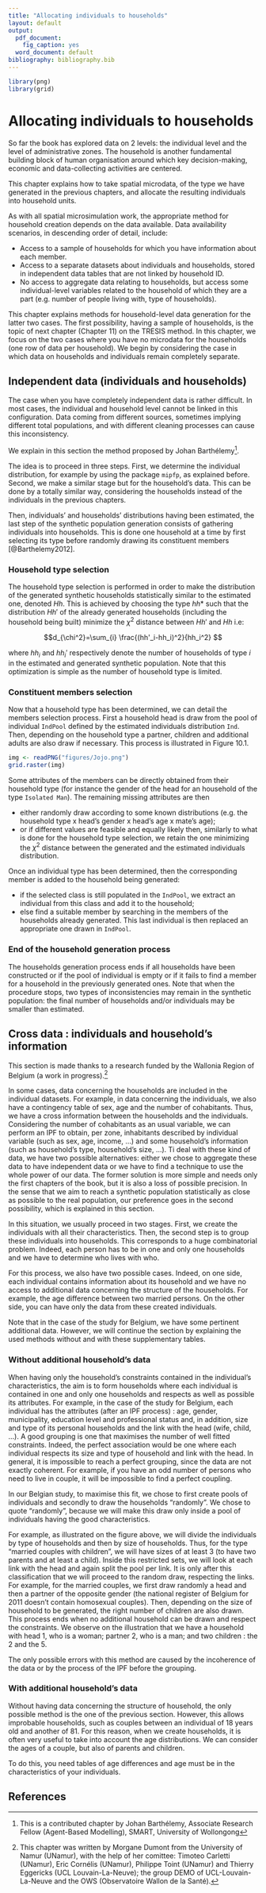 ```yaml
---
title: "Allocating individuals to households"
layout: default
output:
  pdf_document:
    fig_caption: yes
  word_document: default
bibliography: bibliography.bib
---
```


```r
library(png)
library(grid)
```


# Allocating individuals to households

So far the book has explored data on 2 levels: the individual level and
the level of administrative zones. The household is another
fundamental building block of human organisation around which key decision-making,
economic and data-collecting activities are centered.

This chapter explains how to take spatial microdata, of the type
we have generated in the previous chapters, and allocate the resulting
individuals into household units.

As with all spatial microsimulation work, the appropriate method
for household creation
depends on the data available. Data availability scenarios,
in descending order of detail, include:

- Access to a sample of 
households for which you have information about 
each member.
- Access to a separate datasets about individuals and households, stored in independent
data tables that are not linked by household ID.
-  No access to aggregate data relating to households, but access some
individual-level variables related to the household of which they are a part
(e.g. number of people living with, type of households).

This chapter explains methods
for household-level data generation for the latter two cases. The first
possibility, having a sample of households,
is the topic of next chapter (Chapter 11) on the TRESIS method.
In this chapter, we focus on the two cases
where you have no microdata for the households
(one row of data per household). We begin by considering the
case in which data on households and individuals remain completely separate.

## Independent data (individuals and households)

The case when you have completely independent data
is rather difficult. In most cases, the individual
and household level cannot be linked in this 
configuration. Data coming from different sources,
sometimes implying different total populations,
and with different cleaning processes can cause this
inconsistency.

We explain in this section the method
proposed by Johan Barthélemy^[This is a contributed chapter by Johan Barthélemy, 
Associate Research Fellow (Agent-Based Modelling), SMART, University of Wollongong].

The idea is to proceed in three steps. 
First, we determine the individual distribution, 
for example by using the package `mipfp`, as
explained before. Second, we make a similar
stage but for the household's data. This can
be done by a totally similar way, considering
the households instead of the individuals in
the previous chapters.

Then, individuals' and households' distributions having been 
estimated, the last step of 
the synthetic population generation consists of gathering 
individuals into households. This is done one household 
at a time by first selecting its type before randomly 
drawing its constituent members [@Barthelemy2012]. 

### Household type selection

The household type selection is performed in order to make 
the distribution of the generated synthetic households 
statistically similar to the estimated one, denoted $Hh$. 
This is achieved by choosing the type $hh*$ such that the 
distribution $Hh'$ of the already generated households 
(including the household being built) minimize the 
$\chi^2$ distance between $Hh'$ and $Hh$ i.e:

$$d_{\chi^2}=\sum_{i} \frac{(hh'_i-hh_i)^2}{hh_i^2} $$

where $hh_i$ and $hh_i'$ respectively denote the number 
of households of type $i$ in the estimated and generated 
synthetic population. Note that this optimization is simple 
as the number of household type is limited.

### Constituent members selection

Now that a household type has been determined, we can 
detail the members selection process. First a household 
head is draw from the pool of individual `IndPool` defined 
by the estimated individuals distribution `Ind`. Then, 
depending on the household type a partner, children 
and additional adults are also draw if necessary. 
This process is illustrated in Figure 10.1.


```r
img <- readPNG("figures/Jojo.png")
grid.raster(img)
```

Some attributes of the members can be directly 
obtained from their household type (for instance 
the gender of the head for an household of the type 
`Isolated Man`). The remaining missing attributes are then 

- either randomly draw according to some known distributions 
(e.g. the household type x head's gender x head's age x mate's age);
- or if different values are feasible and equally likely then, 
similarly to what is done for the household type selection, 
we retain the one minimizing the $\chi^2$ distance between the generated 
and the estimated individuals distribution.


Once an individual type has been determined, then the 
corresponding member is added to the household being generated:

- if the selected class is still populated in the `IndPool`,
we extract an individual from this class and add it to the household;
- else find a suitable member by searching in the members of 
the households already generated. This last individual is then replaced 
an appropriate one drawn in `IndPool`.


### End of the household generation process

The households generation process ends if all households have been 
constructed or if the pool of individual is empty or if it fails 
to find a member for a household in the previously generated ones.
Note that when the procedure stops, two types of inconsistencies 
may remain in the synthetic population: the final number of 
households and/or individuals may be smaller than estimated.


## Cross data : individuals and household's information

This section is made thanks to a research funded by the 
Wallonia Region of Belgium (a work in progress).^[This chapter was written by 
Morgane Dumont from the University of Namur (UNamur),
with the help of her comittee: Timoteo Carletti (UNamur),
Eric Cornélis (UNamur), Philippe Toint (UNamur) and Thierry
Eggericks (UCL Louvain-La-Neuve); the group DEMO of UCL-Louvain-La-Neuve and the
OWS (Observatoire Wallon de la Santé).]

In some cases, data concerning the households are included in the
individual datasets. For example, in data concerning the 
individuals, we also have a contingency table of sex, age and
the number of cohabitants. Thus, we have a cross information between
the households and the individuals. Considering the number of cohabitants
as an usual variable, we can perform an IPF to obtain, per zone, inhabitants
described by individual variable (such as sex, age, income, ...) and some
household's information (such as household's type, household's size, ...).
Ti deal with these kind of data, we have two possible alternatives: 
either we chose to aggregate
these data to have independent data or we have to find a technique to 
use the whole power of our data. The former solution is more simple and 
needs only the first chapters of the book, but it is also 
a loss of possible precision. In the sense that we aim to 
reach a synthetic population statistically as close as possible to 
the real population, our preference goes in the second possibility, 
which is explained in this section.

In this situation, we usually proceed in two stages. First, we create
the individuals with all their characteristics.
Then, the second step is to group these individuals into households.
This corresponds to a huge combinatorial problem. Indeed, each
person has to be in one and only one households and we have to 
determine who lives with who.

For this process, we also have two possible cases. Indeed, on one 
side, each individual contains information about its household and
we have no access to additional data concerning the structure of the
households. For example, the age difference between two married persons.
On the other side, you can have only the data from these 
created individuals.

Note that in the case of the study for Belgium, we have
some pertinent additional data. However, we will continue the
section by explaining the used methods without and with
these supplementary tables.

### Without additional household's data

When having only the household's constraints 
contained in the individual's characteristics, 
the aim is to form households where each individual
is contained in one and only one households and respects
as well as possible its attributes. For example, in the
case of the study for Belgium, each individual has the attributes
(after an IPF process) :
age, gender, municipality, education level and professional status and, 
in addition, size and type of its personal households and the link
with the head (wife, child, ...). A good grouping is one that 
maximises the number of well fitted constraints. Indeed, the perfect
association would be one where each individual respects its size and
type of household and link with the head. In general, it
is impossible to reach a perfect grouping, since the data are not 
exactly coherent. For example, if you have an odd number
of persons who need to live in couple, it will be impossible
to find a perfect coupling.

In our Belgian study, to maximise this fit, we chose to 
first create pools of individuals and secondly to draw
the households "randomly". We chose to quote "randomly",
because we will make this draw only inside a pool of individuals 
having the good characteristics.


\begin{figure}[h!]
\begin{center}
\includegraphics[width=0.7\textwidth]{figures/HH-CO.png}
\caption{Illustration of the combinatorial problem : How to group individuals into households.}
\end{center}
\end{figure}

For example, as illustrated
on the figure above, we will divide the individuals by
type of households and then by size of households. 
Thus, for the type "married couples with children", we will 
have sizes of at least 3 (to have two parents and at least a child).
Inside this restricted sets, we will look at each link with the head
and again split the pool per link. It is only after this classification
that we will proceed to the random draw, respecting the links.
For example, for the married couples, we first draw randomly a head
and then a partner of the opposite gender (the national register
of Belgium for 2011 doesn't contain homosexual couples). Then, depending
on the size of household to be generated, the right number of children
are also drawn. This process ends when no additional household can be drawn 
and respect the constraints. We observe on the illustration that we have
a household with head 1, who is a woman; partner 2, who is a man;
and two children : the 2 and the 5.

The only possible errors with this method are caused by the incoherence 
of the data or by the process of the IPF before the grouping. 


### With additional household's data

Without having data concerning the structure of household, the only
possible method is the one of the previous section. 
However, this allows improbable households, such as 
couples between an individual of 18 years old and
another of 81. For this reason, when we create households,
it is often very useful to take into account
the age distributions. We can consider the ages of a
couple, but also of parents and children.

To do this, you need tables of age differences and
age must be in the characteristics of your individuals.


## References
